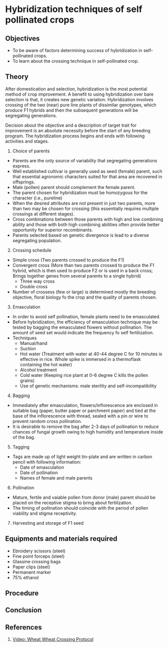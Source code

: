 # Hybridization techniques of self pollinated crops {#practical-8}

## Objectives

- To be aware of factors determining success of hybridization in self-pollinated crops.
- To learn about the crossing technique in self-pollinated crop. 

## Theory

After domestication and selection, hybridization is the most potential method of crop improvement. A benefit to using hybridization over bare selection is that, it creates new genetic variation. Hybridization involves crossing of the two (near) pure line plants of dissimilar genotypes, which produce F1 hybrids and then the subsequent generations will be segregating generations.

Decision about the objective and a description of target trait for improvement is an absolute necessity before the start of any breeding program. The hybridization process begins and ends with following activities and stages.

1. Choice of parents
  - Parents are the only source of variability that segregating generations express.
  - Well established cultivar is generally used as seed (female) parent, such that essential agronomic characters suited for that area are recovered in offsprings.
  - Male (pollen) parent should complement the female parent.
  - The parent chosen for hybridization must be homozygous for the character (i.e., pureline)
  - When the desired attributes are not present in just two parents, more than two may be chosen for crossing (this essentially requires multiple crossings at different stages).
  - Cross combinations between those parents with high and low combining ability and those with both high combining abilities often provide better opportunity for superior recombinants.
  - Parents selected based on genetic divergence is lead to a diverse segregating population.
  
2. Crossing schedule
  - Simple cross (Two parents crossed to produce the F1)
  - Convergent cross (More than two parents crossed to produce the F1 hybrid, which is then used to produce F2 or is used in a back cross; Brings together genes from several parents to a single hybrid)
    - Three way cross
    - Double cross
  - Number of crossess (few or large) is determined mostly the breeding objective, floral biology fo the crop and the quality of parents chosen.
  
3. Emasculation
  - In order to avoid self pollination, female plants need to be emasculated.
  - Before hybridization, the efficiency of emasculation technique may be tested by bagging the emasculated flowers without pollination. The amount of seed set would indicate the frequency fo self fertilization.
  - Techniques
    - Manual/hand
    - Suction
    - Hot water (Treatment with water at 40-44 degree C for 10 minutes is effective in rice. Whole spike is immersed in a thermoflask containing the hot water)
    - Alcohol treatment
    - Cold water (Keeping rice plant at 0-6 degree C kills the pollen grains)
    - Use of genetic mechanisms: male sterility and self-incompatibility
4. Bagging
  - Immediately after emasculation, flowers/inflorescence are enclosed in suitable bag (paper, butter paper or parchment paper) and tied at the base of the inflorescence with thread, sealed with a pin or wire to prevent random cross pollination.
  - It is desirable to remove the bag after 2-3 days of pollination to reduce chances of fungal growth owing to high humidity and temperature inside of the bag.  
5. Tagging
  - Tags are made up of light weight tin-plate and are written in carbon pencil with following information:
    - Date of emasculation
    - Date of pollination
    - Names of female and male parents
6. Pollination
  - Mature, fertile and vaiable pollen from donor (male) parent should be placed on the receptive stigma to bring about fertilization.
  - The timing of pollination should coincide with the period of pollen viability and stigma receptivity.
7. Harvesting and storage of F1 seed

## Equipments and materials required

- Ebroidery scissors (steel)
- Fine point forceps (steel)
- Glassine crossing bags
- Paper clips (steel)
- Permanent marker
- 75% ethanol

## Procedure

## Conclusion

## References

1. [Video: Wheat Wheat Crossing Protocol](./../../media/Wheat Crossing Protocol [IVTjSTAc76M].mp4)